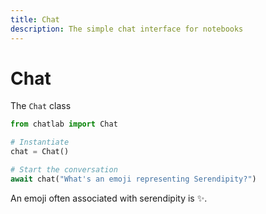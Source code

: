 ```yaml
---
title: Chat
description: The simple chat interface for notebooks
---
```


# Chat

The `Chat` class

```python cell count=1
from chatlab import Chat

# Instantiate
chat = Chat()

# Start the conversation
await chat("What's an emoji representing Serendipity?")
```

<OutputBlock count="1">

An emoji often associated with serendipity is ✨.

</OutputBlock>
